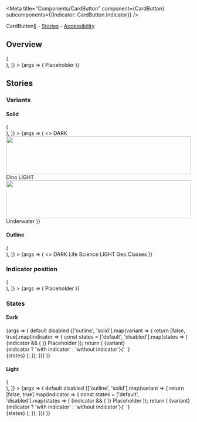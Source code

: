 


<Meta
  title="Components/CardButton"
  component={CardButton}
  subcomponents={{Indicator: CardButton.Indicator}}
/>

<PageHeader>CardButton</PageHeader>§ - [Stories](#stories) -
[Accessibility](#accessibility)

## Overview

<Canvas>
  <Story
    name="Default"
    decorators={[
      Story => (
        <div
          style={{
            background: 'var(--gray-20)',
            padding: 96,
            display: 'flex',
            justifyContent: 'space-evenly',
          }}
        >
          <Story />
        </div>
      ),
    ]}
  >
    {args => (
      <CardButton {...args} width="150px" height="150px">
        <CardButton.Indicator slot="top-left" />
        <Flex justifyContent="center" alignItems="center" fullHeight>
          <Text color="text-gray-50" size="xsmall" weight="bold">
            Placeholder
          </Text>
        </Flex>
      </CardButton>
    )}
  </Story>
</Canvas>

<ArgsTable story="Default" />

## Stories

### Variants

#### Solid

<Canvas>
  <Story
    name="Solid"
    decorators={[
      Story => (
        <div
          style={{
            display: 'flex',
            justifyContent: 'space-evenly',
            flexWrap: 'wrap',
          }}
        >
          <Story />
        </div>
      ),
    ]}
  >
    {args => (
      <>
        <Flex
          flex="1"
          justifyContent="center"
          alignItems="center"
          gap="s"
          direction="column"
          style={{padding: 96}}
        >
          <Headline color="text-black" size="small" extraBold>
            DARK
          </Headline>
          <CardButton
            {...args}
            variant="solid"
            width="150px"
            height="171px"
            defaultChecked={true}
            style={{
              '--card-background-color': 'var(--yellow-10)',
            }}
          >
            <CardButton.Indicator slot="top-left" />
            <Flex
              justifyContent="space-between"
              alignItems="center"
              fullHeight
              direction="column"
              style={{paddingBottom: '24px'}}
            >
              <img
                src="images/avatar_18.png"
                width="100%"
                height="103"
                style={{objectFit: 'cover'}}
              />
              <Text color="text-black" size="small" weight="bold">
                Dino
              </Text>
            </Flex>
          </CardButton>
        </Flex>
        <Flex
          flex="1"
          justifyContent="center"
          alignItems="center"
          gap="s"
          direction="column"
          style={{background: 'var(--gray-20)', padding: 96}}
        >
          <Headline color="text-black" size="small" extraBold>
            LIGHT
          </Headline>
          <CardButton
            {...args}
            variant="solid"
            width="150px"
            height="171px"
            defaultChecked={true}
            color="light"
            style={{
              '--card-background-color': 'var(--blue-60)',
            }}
          >
            <CardButton.Indicator slot="top-left" />
            <Flex
              justifyContent="space-between"
              alignItems="center"
              fullHeight
              direction="column"
              gap="none"
              style={{paddingBottom: '24px'}}
            >
              <div style={{width: 150, height: 150}}>
                <img
                  src="images/avatar_06.png"
                  width="100%"
                  height="103"
                  style={{objectFit: 'cover'}}
                />
              </div>
              <Flex flex="1" alignItems="center">
                <Text color="text-white" size="small" weight="bold">
                  Underwater
                </Text>
              </Flex>
            </Flex>
          </CardButton>
        </Flex>
      </>
    )}
  </Story>
</Canvas>

#### Outline

<Canvas>
  <Story
    name="Outline"
    decorators={[
      Story => (
        <div
          style={{
            display: 'flex',
            justifyContent: 'space-evenly',
            flexWrap: 'wrap',
          }}
        >
          <Story />
        </div>
      ),
    ]}
  >
    {args => (
      <>
        <Flex
          flex="1"
          justifyContent="center"
          alignItems="center"
          gap="s"
          direction="column"
          style={{padding: 96}}
        >
          <Headline color="text-black" size="small" extraBold>
            DARK
          </Headline>
          <CardButton
            {...args}
            variant="outline"
            width="150px"
            height="150px"
            defaultChecked={true}
          >
            <CardButton.Indicator slot="top-left" />
            <Flex
              justifyContent="center"
              alignItems="center"
              fullHeight
              direction="column"
              gap="s"
            >
              <SubjectIcon type="life-science" />
              <Text color="text-black" size="small" weight="bold">
                Life Science
              </Text>
            </Flex>
          </CardButton>
        </Flex>
        <Flex
          flex="1"
          justifyContent="center"
          alignItems="center"
          gap="s"
          direction="column"
          style={{background: 'var(--gray-20)', padding: 96}}
        >
          <Headline color="text-black" size="small" extraBold>
            LIGHT
          </Headline>
          <CardButton
            {...args}
            variant="outline"
            width="150px"
            height="150px"
            defaultChecked={true}
            color="light"
            style={{
              '--card-background-color': 'var(--indigo-60)',
            }}
          >
            <CardButton.Indicator slot="top-left" />
            <Flex
              justifyContent="center"
              alignItems="center"
              fullHeight
              direction="column"
              gap="s"
            >
              <SubjectIcon type="sociology" />
              <Text color="text-white" size="small" weight="bold">
                Geo Classes
              </Text>
            </Flex>
          </CardButton>
        </Flex>
      </>
    )}
  </Story>
</Canvas>

### Indicator position

<Canvas>
  <Story
    name="Indicator position"
    decorators={[
      Story => (
        <div
          style={{
            background: 'var(--gray-30)',
            padding: 96,
            display: 'flex',
            justifyContent: 'space-evenly',
            flexWrap: 'wrap',
            gap: 32,
          }}
        >
          <Story />
        </div>
      ),
    ]}
  >
    {args => (
      <CardButton {...args} width="150px" height="150px" defaultChecked={true}>
        <CardButton.Indicator slot="top-left" />
        <CardButton.Indicator slot="center-left" />
        <CardButton.Indicator slot="bottom-left" />
        <CardButton.Indicator slot="top-right" />
        <CardButton.Indicator slot="center-right" />
        <CardButton.Indicator slot="bottom-right" />
        <Flex justifyContent="center" alignItems="center" fullHeight>
          <Text color="text-gray-50" size="xsmall" weight="bold">
            Placeholder
          </Text>
        </Flex>
      </CardButton>
    )}
  </Story>
</Canvas>

### States

#### Dark

<Canvas>
  <Story name="States Dark">
    {args => (
      <StoryVariantTable>
        <thead>
          <tr>
            <th />
            <th>
              <Text weight="bold" transform="capitalize" size="medium">
                default
              </Text>
            </th>
            <th>
              <Text weight="bold" transform="capitalize" size="medium">
                disabled
              </Text>
            </th>
          </tr>
        </thead>
        <tbody>
          {['outline', 'solid'].map(variant => {
            return [false, true].map(indicator => {
              const states = ['default', 'disabled'].map(states => (
                <td>
                  <CardButton
                    {...args}
                    variant={variant}
                    width="120px"
                    height="64px"
                    disabled={states === 'disabled'}
                  >
                    {indicator && (
                      <CardButton.Indicator size="16" slot="top-left" />
                    )}
                    <Flex
                      justifyContent="center"
                      alignItems="center"
                      fullHeight
                    >
                      <Text color="text-gray-50" size="xsmall" weight="bold">
                        Placeholder
                      </Text>
                    </Flex>
                  </CardButton>
                </td>
              ));
              return (
                <tr>
                  <td>
                    <Text weight="bold" size="small" transform="capitalize">
                      {variant}
                      <br />
                      {indicator ? 'with indicator' : 'without indicator'}{' '}
                      <br />
                    </Text>
                  </td>
                  {states}
                </tr>
              );
            });
          })}
        </tbody>
      </StoryVariantTable>
    )}
  </Story>
</Canvas>

#### Light

<Canvas>
  <Story
    name="States Light"
    decorators={[
      Story => (
        <div
          style={{
            background: 'var(--black)',
          }}
        >
          <Story />
        </div>
      ),
    ]}
  >
    {args => (
      <StoryVariantTable>
        <thead>
          <tr>
            <th />
            <th>
              <Text
                color="text-white"
                weight="bold"
                transform="capitalize"
                size="medium"
              >
                default
              </Text>
            </th>
            <th>
              <Text
                color="text-white"
                weight="bold"
                transform="capitalize"
                size="medium"
              >
                disabled
              </Text>
            </th>
          </tr>
        </thead>
        <tbody>
          {['outline', 'solid'].map(variant => {
            return [false, true].map(indicator => {
              const states = ['default', 'disabled'].map(states => (
                <td>
                  <CardButton
                    {...args}
                    variant={variant}
                    width="120px"
                    height="64px"
                    disabled={states === 'disabled'}
                    color="light"
                  >
                    {indicator && (
                      <CardButton.Indicator size="16" slot="top-left" />
                    )}
                    <Flex
                      justifyContent="center"
                      alignItems="center"
                      fullHeight
                    >
                      <Text color="text-gray-50" size="xsmall" weight="bold">
                        Placeholder
                      </Text>
                    </Flex>
                  </CardButton>
                </td>
              ));
              return (
                <tr>
                  <td>
                    <Text
                      color="text-white"
                      weight="bold"
                      size="small"
                      transform="capitalize"
                    >
                      {variant}
                      <br />
                      {indicator ? 'with indicator' : 'without indicator'}{' '}
                      <br />
                    </Text>
                  </td>
                  {states}
                </tr>
              );
            });
          })}
        </tbody>
      </StoryVariantTable>
    )}
  </Story>
</Canvas>
